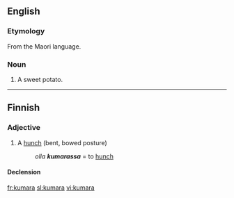 ==English==

===Etymology===
From the Maori language.

===Noun===
{{en-noun|kumara|pl2=kumaras}}

# {{New Zealand}} A sweet potato.

----

==Finnish==

===Adjective===
{{fi-adj||comp=kumarampi|sup=kumarin}}

# A [[hunch]] (bent, bowed posture)
#: ''olla '''kumarassa''''' = to [[hunch]]

====Declension====
{{fi-decl-koira|kumar|||a|}}

[[fr:kumara]]
[[sl:kumara]]
[[vi:kumara]]